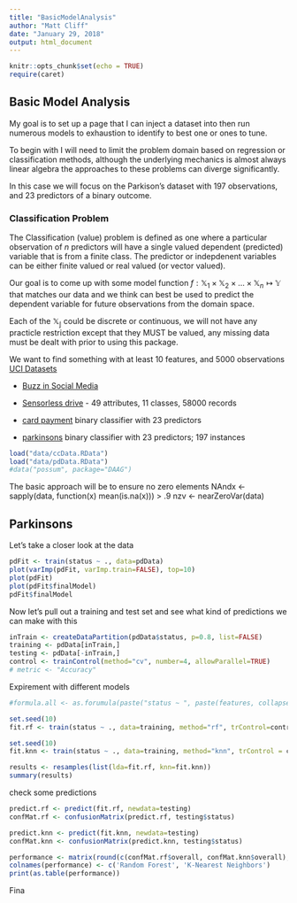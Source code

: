 ```yaml
---
title: "BasicModelAnalysis"
author: "Matt Cliff"
date: "January 29, 2018"
output: html_document
---
```


```r
knitr::opts_chunk$set(echo = TRUE)
require(caret)
```

## Basic Model Analysis

My goal is to set up a page that I can inject a dataset into
then run numerous models to exhaustion to identify to best one or ones to tune.

To begin with I will need to limit the problem domain based on regression or classification methods, although the underlying mechanics is almost always linear algebra the approaches to these problems can diverge significantly.

In this case we will focus on the Parkison's dataset with 197 observations, and 23 predictors of a binary outcome.

### Classification Problem

The Classification (value) problem is defined as one where a particular observation of $n$ predictors will have a single valued dependent (predicted) variable that is from a finite class.  The predictor or indepdenent variables can be either finite valued or real valued (or vector valued).

Our goal is to come up with some model function $f: \mathbb{X}_1 \times \mathbb{X}_2\times \dots \times \mathbb{X}_n\mapsto \mathbb{Y}$ that matches our data and we think can best be used to predict the dependent variable for future observations from the domain space.

Each of the $\mathbb{X_j}$ could be discrete or continuous, we will not have any practicle restriction except that they MUST be valued, any missing data must be dealt with prior to using this package.

We want to find something with at least 10 features, and 5000 observations
[UCI Datasets](https://archive.ics.uci.edu/ml/datasets.html?format=&task=cla&att=&area=&numAtt=10to100&numIns=&type=&sort=instDown&view=table)

* [Buzz in Social Media](https://archive.ics.uci.edu/ml/datasets/Buzz+in+social+media+)

* [Sensorless drive](https://archive.ics.uci.edu/ml/datasets/Dataset+for+Sensorless+Drive+Diagnosis) - 49 attributes, 11 classes, 58000 records

* [card payment](https://archive.ics.uci.edu/ml/datasets/default+of+credit+card+clients) binary classifier with 23 predictors

* [parkinsons](https://archive.ics.uci.edu/ml/datasets/Parkinsons) binary classifier with 23 predictors; 197 instances

```r
load("data/ccData.RData")
load("data/pdData.RData")
#data("possum", package="DAAG")

```

The basic approach will be to ensure no zero elements
NAndx <- sapply(data, function(x) mean(is.na(x))) > .9
nzv <- nearZeroVar(data)



## Parkinsons

Let's take a closer look at the data

```r
pdFit <- train(status ~ ., data=pdData)
plot(varImp(pdFit, varImp.train=FALSE), top=10)
plot(pdFit)
plot(pdFit$finalModel)
pdFit$finalModel
```

Now let's pull out a training and test set and see what kind of predictions we can make with this

```r
inTrain <- createDataPartition(pdData$status, p=0.8, list=FALSE)
training <- pdData[inTrain,]
testing <- pdData[-inTrain,]
control <- trainControl(method="cv", number=4, allowParallel=TRUE)
# metric <- "Accuracy"
```
Expirement with different models

```r
#formula.all <- as.forumula(paste("status ~ ", paste(features, collapse="+")))

set.seed(10)
fit.rf <- train(status ~ ., data=training, method="rf", trControl=control)

set.seed(10)
fit.knn <- train(status ~ ., data=training, method="knn", trControl = control)

results <- resamples(list(lda=fit.rf, knn=fit.knn))
summary(results)


```

check some predictions

```r
predict.rf <- predict(fit.rf, newdata=testing)
confMat.rf <- confusionMatrix(predict.rf, testing$status)

predict.knn <- predict(fit.knn, newdata=testing)
confMat.knn <- confusionMatrix(predict.knn, testing$status)

performance <- matrix(round(c(confMat.rf$overall, confMat.knn$overall), 3), ncol=2)
colnames(performance) <- c('Random Forest', 'K-Nearest Neighbors')
print(as.table(performance))
```


Fina
